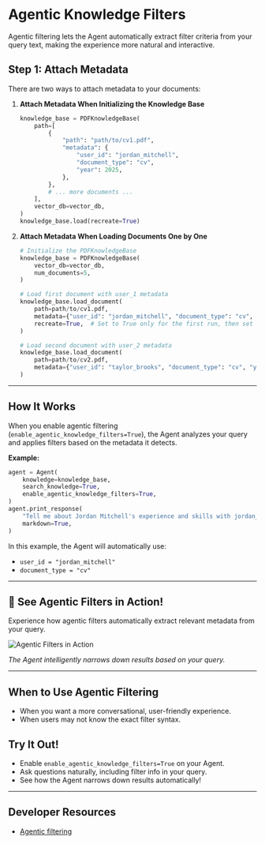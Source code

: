 # Agentic Knowledge Filters

Agentic filtering lets the Agent automatically extract filter criteria from your query text, making the experience more natural and interactive.

## Step 1: Attach Metadata

There are two ways to attach metadata to your documents:

1. **Attach Metadata When Initializing the Knowledge Base**

    ```python
    knowledge_base = PDFKnowledgeBase(
        path=[
            {
                "path": "path/to/cv1.pdf",
                "metadata": {
                    "user_id": "jordan_mitchell",
                    "document_type": "cv",
                    "year": 2025,
                },
            },
            # ... more documents ...
        ],
        vector_db=vector_db,
    )
    knowledge_base.load(recreate=True)
    ```

2. **Attach Metadata When Loading Documents One by One**

    ```python
    # Initialize the PDFKnowledgeBase
    knowledge_base = PDFKnowledgeBase(
        vector_db=vector_db,
        num_documents=5,
    )

    # Load first document with user_1 metadata
    knowledge_base.load_document(
        path=path/to/cv1.pdf,
        metadata={"user_id": "jordan_mitchell", "document_type": "cv", "year": 2025},
        recreate=True,  # Set to True only for the first run, then set to False
    )

    # Load second document with user_2 metadata
    knowledge_base.load_document(
        path=path/to/cv2.pdf,
        metadata={"user_id": "taylor_brooks", "document_type": "cv", "year": 2025},
    )
    ```

---

## How It Works

When you enable agentic filtering (`enable_agentic_knowledge_filters=True`), the Agent analyzes your query and applies filters based on the metadata it detects.

**Example:**
```python
agent = Agent(
    knowledge=knowledge_base,
    search_knowledge=True,
    enable_agentic_knowledge_filters=True,
)
agent.print_response(
    "Tell me about Jordan Mitchell's experience and skills with jordan_mitchell as user id and document type cv",
    markdown=True,
)
```

In this example, the Agent will automatically use:
- `user_id = "jordan_mitchell"`
- `document_type = "cv"`

---

## 🌟 See Agentic Filters in Action!

Experience how agentic filters automatically extract relevant metadata from your query.

![Agentic Filters in Action](/images/agentic_filters.png)

*The Agent intelligently narrows down results based on your query.*

---

## When to Use Agentic Filtering

- When you want a more conversational, user-friendly experience.
- When users may not know the exact filter syntax.

## Try It Out!

- Enable `enable_agentic_knowledge_filters=True` on your Agent.
- Ask questions naturally, including filter info in your query.
- See how the Agent narrows down results automatically!

---

## Developer Resources
- [Agentic filtering](https://github.com/agno-agi/agno/blob/main/cookbook/agent_concepts/knowledge/filters/pdf/agentic_filtering.py)
